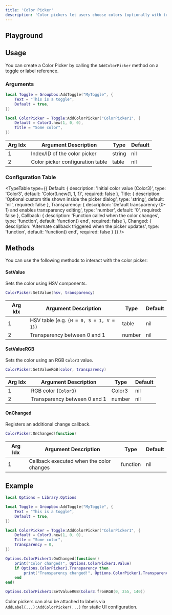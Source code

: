 ```yaml
---
title: 'Color Picker'
description: 'Color pickers let users choose colors (optionally with transparency) from a toggle or label reference.'
---
```



## Playground

<ColorPickerPlayground />

## Usage

You can create a Color Picker by calling the `AddColorPicker` method on a toggle or label reference.

### Arguments

```lua
local Toggle = Groupbox:AddToggle("MyToggle", {
    Text = "This is a toggle",
    Default = true,
})

local ColorPicker = Toggle:AddColorPicker("ColorPicker1", {
    Default = Color3.new(1, 0, 0),
    Title = "Some color",
})
```

| Arg Idx | Argument Description | Type | Default |
| --- | --- | --- | --- |
| 1 | Index/ID of the color picker | string | nil |
| 2 | Color picker configuration table | table | nil |

### Configuration Table

<TypeTable
  type={{
    Default: {
      description: 'Initial color value (Color3)',
      type: 'Color3',
      default: 'Color3.new(1, 1, 1)',
      required: false
    },
    Title: {
      description: 'Optional custom title shown inside the picker dialog',
      type: 'string',
      default: 'nil',
      required: false
    },
    Transparency: {
      description: 'Default transparency (0-1) and enables transparency editing',
      type: 'number',
      default: '0',
      required: false
    },
    Callback: {
      description: 'Function called when the color changes',
      type: 'function',
      default: 'function() end',
      required: false
    },
    Changed: {
      description: 'Alternate callback triggered when the picker updates',
      type: 'function',
      default: 'function() end',
      required: false
    }
  }}
/>

## Methods

You can use the following methods to interact with the color picker:

#### SetValue
Sets the color using HSV components.

```lua
ColorPicker:SetValue(hsv, transparency)
```

| Arg Idx | Argument Description | Type | Default |
| --- | --- | --- | --- |
| 1 | HSV table (e.g. `{H = 0, S = 1, V = 1}`) | table | nil |
| 2 | Transparency between 0 and 1 | number | nil |

#### SetValueRGB
Sets the color using an RGB `Color3` value.

```lua
ColorPicker:SetValueRGB(color, transparency)
```

| Arg Idx | Argument Description | Type | Default |
| --- | --- | --- | --- |
| 1 | RGB color (`Color3`) | Color3 | nil |
| 2 | Transparency between 0 and 1 | number | nil |

#### OnChanged
Registers an additional change callback.

```lua
ColorPicker:OnChanged(function)
```

| Arg Idx | Argument Description | Type | Default |
| --- | --- | --- | --- |
| 1 | Callback executed when the color changes | function | nil |

## Example

```lua
local Options = Library.Options

local Toggle = Groupbox:AddToggle("MyToggle", {
    Text = "This is a toggle",
    Default = true,
})

local ColorPicker = Toggle:AddColorPicker("ColorPicker1", {
    Default = Color3.new(1, 0, 0),
    Title = "Some color",
    Transparency = 0,
})

Options.ColorPicker1:OnChanged(function()
    print("Color changed!", Options.ColorPicker1.Value)
    if Options.ColorPicker1.Transparency then
        print("Transparency changed!", Options.ColorPicker1.Transparency)
    end
end)

Options.ColorPicker1:SetValueRGB(Color3.fromRGB(0, 255, 140))
```

Color pickers can also be attached to labels via `AddLabel(...):AddColorPicker(...)` for static UI configuration.
